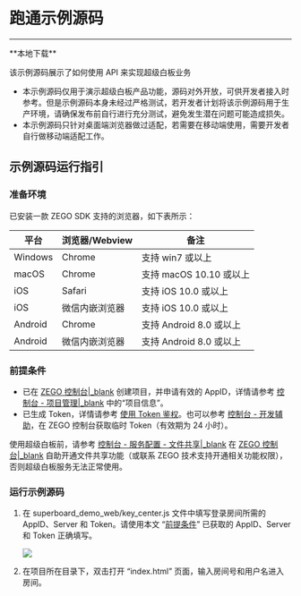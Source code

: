 # 跑通示例源码

---

<Card title="示例源码" href="https://storage.zego.im/SuperBoardSDK/Web/DemoSourceCode/superboard_demo_web.zip" target="_blank">
**本地下载**

<Note title="说明">该示例源码展示了如何使用 API 来实现超级白板业务</Note>
</Card>

<Warning title="Warning">

- 本示例源码仅用于演示超级白板产品功能，源码对外开放，可供开发者接入时参考。但是示例源码本身未经过严格测试，若开发者计划将该示例源码用于生产环境，请确保发布前自行进行充分测试，避免发生潜在问题可能造成损失。  
- 本示例源码只针对桌面端浏览器做过适配，若需要在移动端使用，需要开发者自行做移动端适配工作。
</Warning>


## 示例源码运行指引

### 准备环境
已安装一款 ZEGO SDK 支持的浏览器，如下表所示：


| 平台 |  浏览器/Webview | 备注 |
| --- | ------- | ------- |
| Windows  | Chrome  | 支持 win7 或以上  | 
| macOS   |  Chrome  |  支持 macOS 10.10 或以上| 
| iOS   |     Safari  |  支持 iOS 10.0 或以上 |
| iOS  |   微信内嵌浏览器|支持 iOS 10.0 或以上   |
| Android |    Chrome   | 支持 Android 8.0 或以上  |
| Android |  微信内嵌浏览器  | 支持 Android 8.0 或以上  |


### 前提条件

- 已在 [ZEGO 控制台\|_blank](https://console.zego.im) 创建项目，并申请有效的 AppID，详情请参考 [控制台 - 项目管理\|_blank](#12107) 中的“项目信息”。
- 已生成 Token，详情请参考 [使用 Token 鉴权](./User%20Access%20Control.mdx)。也可以参考 [控制台 - 开发辅助](https://doc-zh.zego.im/article/16309)，在 ZEGO 控制台获取临时 Token（有效期为 24 小时）。


<Warning title="Warning">

使用超级白板前，请参考 [控制台 - 服务配置 - 文件共享\|_blank](https://doc-zh.zego.im/article/14338) 在 [ZEGO 控制台\|_blank](https://console.zego.im) 自助开通文件共享功能（或联系 ZEGO 技术支持开通相关功能权限），否则超级白板服务无法正常使用。 
</Warning>

### 运行示例源码

1. 在 superboard_demo_web/key_center.js 文件中填写登录房间所需的 AppID、Server 和 Token。请使用本文 “[前提条件](#前提条件)” 已获取的 AppID、Server 和 Token 正确填写。

    <Frame width="512" height="auto" caption=""><img src="https://storage.zego.im/sdk-doc/Pics/Web/WhiteBoard/appid_var.jpeg" /></Frame>

2. 在项目所在目录下，双击打开 “index.html” 页面，输入房间号和用户名进入房间。
